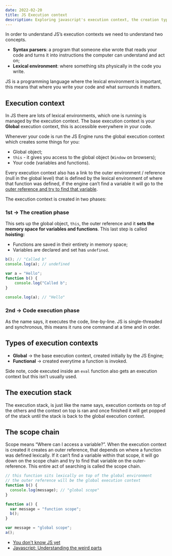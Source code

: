```yaml
---
date: 2022-02-20
title: JS Execution context
description: Exploring javascript's execution context, the creation types, stack and the scope chain.
---
```


In order to understand JS’s execution contexts we need to understand two concepts.

- **Syntax parsers**: a program that someone else wrote that reads your code and turns it into instructions the computer can understand and act on;
- **Lexical environment**: where something sits physically in the code you write.

JS is a programming language where the lexical environment is important, this means that where you write your code and what surrounds it matters.

## Execution context

In JS there are lots of lexical environments, which one is running is managed by the execution context. The base execution context is your **Global** execution context, this is accessible everywhere in your code.

Whenever your code is run the JS Engine runs the global execution context which creates some things for you:

- Global object;
- `this` - it gives you access to the global object (`Window` on browsers);
- Your code (variables and functions).

Every execution context also has a link to the outer environment / reference (null in the global level) that is defined by the lexical environment of where that function was defined, if the engine can’t find a variable it will go to the [outer reference and try to find that variable](#the-scope-chain).

The execution context is created in two phases:

### 1st → The creation phase

This sets up the global object, `this`, the outer reference and it **sets the memory space for variables and functions**. This last step is called **hoisting:**

- Functions are saved in their entirety in memory space;
- Variables are declared and set has `undefined`.

```jsx
b(); // "Called b"
console.log(a); // undefined

var a = "Hello";
function b() {
	console.log("Called b";
}

console.log(a); // "Hello"
```

### 2nd → Code execution phase

As the name says, it executes the code, line-by-line. JS is single-threaded and synchronous, this means it runs one command at a time and in order.

## Types of execution contexts

- **Global** → the base execution context, created initially by the JS Engine;
- **Functional** → created everytime a function is invoked.

Side note, code executed inside an `eval` function also gets an execution context but this isn’t usually used.

## The execution stack

The execution stack, is just like the name says, execution contexts on top of the others and the context on top is ran and once finished it will get popped of the stack until the stack is back to the global execution context.

## The scope chain

Scope means “Where can I access a variable?”. When the execution context is created it creates an outer reference, that depends on where a function was defined lexically. If it can’t find a variable within that scope, it will go down on the scope chain and try to find that variable on the outer-reference. This entire act of searching is called the scope chain.

```jsx
// this function sits lexically on top of the global environment
// the outer reference will be the global execution context
function b() {
  console.log(message); // "global scope"
}

function a() {
  var message = "function scope";
  b();
}

var message = "global scope";
a();
```

- [You don't know JS yet](https://github.com/getify/You-Dont-Know-JS)
- [Javascript: Understanding the weird parts](https://www.udemy.com/course/understand-javascript)
